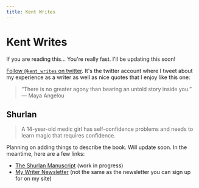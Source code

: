 ```yaml
---
title: Kent Writes
---
```


# Kent Writes

If you are reading this... You're really fast. I'll be updating this soon!

[Follow `@kent_writes` on twitter](https://twitter.com/kent_writes). It's the
twitter account where I tweet about my experience as a writer as well as nice
quotes that I enjoy like this one:

> “There is no greater agony than bearing an untold story inside you.” ― Maya
> Angelou

## Shurlan

> A 14-year-old medic girl has self-confidence problems and needs to learn magic
> that requires confidence.

Planning on adding things to describe the book. Will update soon. In the
meantime, here are a few links:

- [The Shurlan Manuscript](https://kcd.im/shurlan) (work in progress)
- [My Writer Newsletter](https://kcd.im/shurlan-news) (not the same as the
  newsletter you can sign up for on my site)
